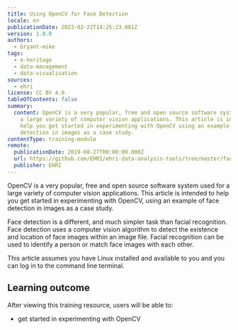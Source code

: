 ```yaml
---
title: Using OpenCV for Face Detection
locale: en
publicationDate: 2023-02-22T14:25:23.081Z
version: 1.0.0
authors:
  - bryant-mike
tags:
  - e-heritage
  - data-management
  - data-visualisation
sources:
  - ehri
license: CC BY 4.0
tableOfContents: false
summary:
  content: OpenCV is a very popular, free and open source software system used for
    a large variety of computer vision applications. This article is intended to
    help you get started in experimenting with OpenCV using an example of face
    detection in images as a case study.
contentType: training-module
remote:
  publicationDate: 2019-08-27T00:00:00.000Z
  url: https://github.com/EHRI/ehri-data-analysis-tools/tree/master/face_detection_with_opencv
  publisher: EHRI
---
```

OpenCV is a very popular, free and open source software system used for a large variety of computer vision applications. This article is intended to help you get started in experimenting with OpenCV, using an example of face detection in images as a case study.

Face detection is a different, and much simpler task than facial recognition. Face detection uses a computer vision algorithm to detect the existence and location of face images within an image file. Facial recognition can be used to identify a person or match face images with each other.

This article assumes you have Linux installed and available to you and you can log in to the command line terminal.

## L﻿earning outcome

A﻿fter viewing this training resource, users will be able to:

* get started in experimenting with OpenCV

<ExternalResource title="Interested in learning more?" subtitle="Check out Using OpenCV for Face Detection" url="https://github.com/EHRI/ehri-data-analysis-tools/tree/master/face_detection_with_opencv#readme" />


